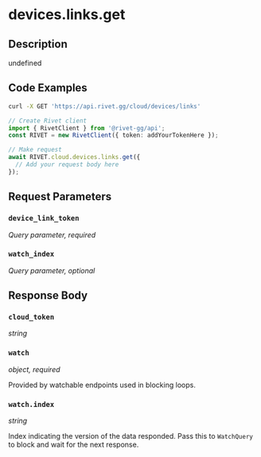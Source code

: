 

# devices.links.get

## Description

undefined


## Code Examples

<CodeGroup title='Request' tag='GET' label='https://api.rivet.gg/cloud/devices/links'>

```bash {{ title: 'cURL' }}
curl -X GET 'https://api.rivet.gg/cloud/devices/links'
```

```ts
// Create Rivet client
import { RivetClient } from '@rivet-gg/api';
const RIVET = new RivetClient({ token: addYourTokenHere });

// Make request
await RIVET.cloud.devices.links.get({
  // Add your request body here
});
```

</CodeGroup>


## Request Parameters


### `device_link_token`

_Query parameter, required_





### `watch_index`

_Query parameter, optional_





## Response Body

### `cloud_token`

_string_

### `watch`

_object, required_

Provided by watchable endpoints used in blocking loops.

### `watch.index`

_string_

Index indicating the version of the data responded.
Pass this to `WatchQuery` to block and wait for the next response.




